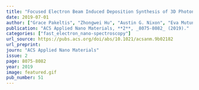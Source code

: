 ```yaml
---
title: "Focused Electron Beam Induced Deposition Synthesis of 3D Photonic and Magnetic Nanoresonators"
date: 2019-07-01
author: ["Grace Pakeltis", "Zhongwei Hu", "Austin G. Nixon", "Eva Mutunga", "C. Praise Anyanwu", "Claire A. West", "Juan Carlos Idrobo", "Harald Plank", "David J. Masiello", "Jason D. Fowlkes", "Philip D. Rack"]
publication: "ACS Applied Nano Materials, **2**, _8075-8082_ (2019)."
categories: ["fast_electron_nano-spectroscopy"]
url_source: https://pubs.acs.org/doi/abs/10.1021/acsanm.9b02182
url_preprint: 
journ: "ACS Applied Nano Materials"
issue: 2
page: 8075-8082
year: 2019
image: featured.gif
pub_number: 51
---
```

